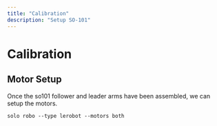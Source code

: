 ```yaml
---
title: "Calibration"
description: "Setup SO-101"
---
```


# Calibration

## Motor Setup

Once the so101 follower and leader arms have been assembled, we can setup the motors.

```
solo robo --type lerobot --motors both
```